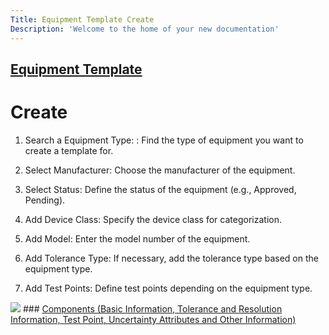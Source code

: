 ```yaml
---
Title: Equipment Template Create
Description: 'Welcome to the home of your new documentation'
---
```

##  <a href="Equipment Template.mdx">Equipment Template</a> 

# Create

1. Search a Equipment Type: : Find the type of equipment you want to create a template for.

2. Select Manufacturer: Choose the manufacturer of the equipment.

3. Select Status: Define the status of the equipment (e.g., Approved, Pending).

4. Add Device Class: Specify the device class for categorization.

5. Add Model: Enter the model number of the equipment.

6. Add Tolerance Type: If necessary, add the tolerance type based on the equipment type.

7. Add Test Points: Define test points depending on the equipment type.

<img  src="/images/equipment-template/Equipment-template-create.gif">
### <a href="Components Equipment Template Create.mdx">Components (Basic Information, Tolerance and Resolution Information, Test Point, Uncertainty Attributes and Other Information)</a> 
